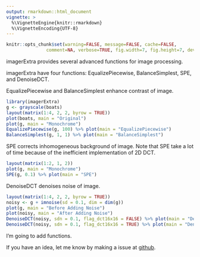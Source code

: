 ```yaml
---
output: rmarkdown::html_document
vignette: >
  %\VignetteEngine{knitr::rmarkdown}
  %\VignetteEncoding{UTF-8}
---
```


```r
knitr::opts_chunk$set(warning=FALSE, message=FALSE, cache=FALSE, 
               comment=NA, verbose=TRUE, fig.width=7, fig.height=7, dev='jpeg',dev.args=list(quality=50))
```

imagerExtra provides several advanced functions for image processing.

imagerExtra have four functions: EqualizePiecewise, BalanceSimplest, SPE, and DenoiseDCT.


EqualizePiecewise and BalanceSimplest enhance contrast of image.
```r
library(imagerExtra)
g <- grayscale(boats)
layout(matrix(1:4, 2, 2, byrow = TRUE))
plot(boats, main = "Original")
plot(g, main = "Monochrome")
EqualizePiecewise(g, 100) %>% plot(main = "EqualizePiecewise")
BalanceSimplest(g, 1, 1) %>% plot(main = "BalanceSimplest")
```


SPE corrects inhomogeneous background of image.
Note that SPE take a lot of time because of the inefficient implementation of 2D DCT.
```r
layout(matrix(1:2, 1, 2))
plot(g, main = "Monochrome")
SPE(g, 0.1) %>% plot(main = "SPE")
```


DenoiseDCT denoises noise of image.
```r
layout(matrix(1:4, 2, 2, byrow = TRUE))
noisy <- g + imnoise(sd = 0.1, dim = dim(g))
plot(g, main = "Before Adding Noise")
plot(noisy, main = "After Adding Noise")
DenoiseDCT(noisy, sdn = 0.1, flag_dct16x16 = FALSE) %>% plot(main = "Denoised (8x8)")
DenoiseDCT(noisy, sdn = 0.1, flag_dct16x16 = TRUE) %>% plot(main = "Denoised (16x16)")
```


I'm going to add functions.

If you have an idea, let me know by making a issue at [github](https://github.com/ShotaOchi/imagerExtra/issues).




